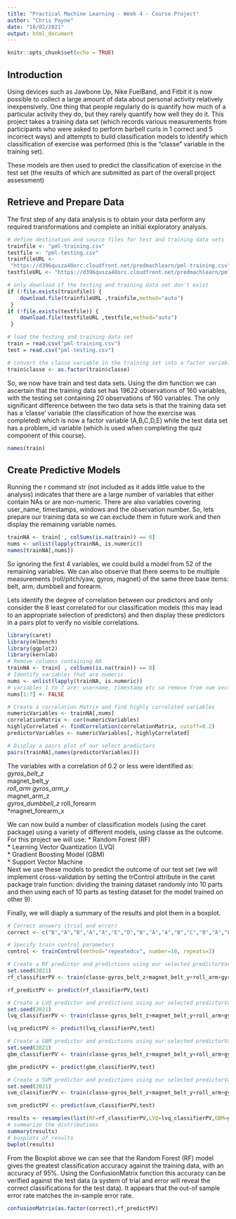 ```yaml
---
title: "Practical Machine Learning - Week 4 - Course Project"
author: "Chris Payne"
date: "10/02/2021"
output: html_document
---
```


```r
knitr::opts_chunk$set(echo = TRUE)
```

## Introduction
Using devices such as Jawbone Up, Nike FuelBand, and Fitbit it is now possible to collect a large amount of data about personal activity relatively inexpensively. One thing that people regularly do is quantify how much of a particular activity they do, but they rarely quantify how well they do it. This project takes a training data set (which records various measurements from participants who were asked to perform barbell curls in 1 correct and 5 incorrect ways) and attempts to build classification models to identify which classification of exercise was performed (this is the "classe" variable in the training set).

These models are then used to predict the classification of exercise in the test set (the results of which are submitted as part of the overall project assessment)

## Retrieve and Prepare Data
The first step of any data analysis is to obtain your data perform any required transformations and complete an initial exploratory analysis.

```r
# define destination and source files for test and training data sets
trainfile <- "pml-training.csv" 
testfile <- "pml-testing.csv"
trainfileURL <-
 "https://d396qusza40orc.cloudfront.net/predmachlearn/pml-training.csv"
testfileURL <- "https://d396qusza40orc.cloudfront.net/predmachlearn/pml-testing.csv"

# only download if the testing and training data set don't exist
if (!file.exists(trainfile)) {
    download.file(trainfileURL ,trainfile,method="auto") 
 }
if (!file.exists(testfile)) {
    download.file(testfileURL ,testfile,method="auto") 
 }

# load the testing and training data set
train = read.csv("pml-training.csv")
test = read.csv("pml-testing.csv")

# convert the classe variable in the training set into a factor variable
train$classe <- as.factor(train$classe)
```

So, we now have train and test data sets. Using the dim function we can ascertain that the training data set has 19622 observations of 160 variables, with the testing set containing 20 observations of 160 variables. The only significant difference between the two data sets is that the training data set has a 'classe' variable (the classification of how the exercise was completed) which is now a factor variable (A,B,C,D,E) while the test data set has a problem_id variable (which is used when completing the quiz component of this course).  

```r
names(train)
```

## Create Predictive Models
Running the r command str (not included as it adds little value to the analysis) indicates that there are a large number of variables that either contain NAs or are non-numeric. There are also variables covering user_name, timestamps, windows and the observation number. So, lets prepare our training data so we can exclude them in future work and then display the remaining variable names.

```r
trainNA <- train[ , colSums(is.na(train)) == 0]
nums <- unlist(lapply(trainNA, is.numeric))
names(trainNA[,nums])
```

So ignoring the first 4 variables, we could build a model from 52 of the remaining variables. We can also observe that there seems to be multiple measurements (roll/pitch/yaw, gyros, magnet) of the same three base items: belt, arm, dumbbell and forearm.  

Lets identify the degree of correlation between our predictors and only consider the 8 least correlated for our classification models (this may lead to an appropriate selection of predictors) and then display these predictors in a pairs plot to verify no visible correlations.

```r
library(caret)
library(mlbench)
library(ggplot2)
library(kernlab)
# Remove columns containing NA
trainNA <- train[ , colSums(is.na(train)) == 0]
# Identify variables that are numeric
nums <- unlist(lapply(trainNA, is.numeric))
# variables 1 to 7 are: username, timestamp etc so remove from num vector
nums[1:7] <- FALSE

# Create a correlation Matrix and find highly correlated variables
numericVariables <- trainNA[,nums]
correlationMatrix <- cor(numericVariables)
highlyCorrelated <- findCorrelation(correlationMatrix, cutoff=0.2)
predictorVariables <- numericVariables[,-highlyCorrelated]

# Display a pairs plot of our select predictors
pairs(trainNA[,names(predictorVariables)])
```

The variables with a correlation of 0.2 or less were identified as:
*gyros_belt_z  
*magnet_belt_y   
*roll_arm gyros_arm_y  
*magnet_arm_z  
*gyros_dumbbell_z 
*roll_forearm  
*magnet_forearm_x  

We can now build a number of classification models (using the caret package) using a variety of different models, using classe as the outcome. For this project we will use:
* Random Forest (RF)  
* Learning Vector Quantization (LVQ)  
* Gradient Boosting Model (GBM)  
* Support Vector Machine  
Next we use these models to predict the outcome of our test set (we will implement cross-validation by setting the trControl attribute in the caret package train function: dividing the training dataset randomly into 10 parts and then using each of 10 parts as testing dataset for the model trained on other 9).  

Finally, we will diaply a summary of the results and plot them in a boxplot.  

```r
# Correct answers (trial and error)
correct <- c("B","A","B","A","A","E","D","B","A","A","B","C","B","A","E","E","A","B","B","B")

# Specify train control parameters
control <- trainControl(method="repeatedcv", number=10, repeats=3)

# Create a RF predictor and predictions using our selected predictorVariables
set.seed(2021)
rf_classifierPV <- train(classe~gyros_belt_z+magnet_belt_y+roll_arm+gyros_arm_y+magnet_arm_z+gyros_dumbbell_z+roll_forearm+magnet_forearm_x, data=trainNA, method="rf", trControl=control) 

rf_predictPV <- predict(rf_classifierPV,test)

# Create a LVQ predictor and predictions using our selected predictorVariables
set.seed(2021)
lvq_classifierPV <- train(classe~gyros_belt_z+magnet_belt_y+roll_arm+gyros_arm_y+magnet_arm_z+gyros_dumbbell_z+roll_forearm+magnet_forearm_x, data=trainNA, method="lvq", trControl=control) 

lvq_predictPV <- predict(lvq_classifierPV,test)

# Create a GBM predictor and predictions using our selected predictorVariables
set.seed(2021)
gbm_classifierPV <- train(classe~gyros_belt_z+magnet_belt_y+roll_arm+gyros_arm_y+magnet_arm_z+gyros_dumbbell_z+roll_forearm+magnet_forearm_x, data=trainNA, method="gbm", trControl=control, verbose=FALSE) 

gbm_predictPV <- predict(gbm_classifierPV,test)

# Create a SVM predictor and predictions using our selected predictorVariables
set.seed(2021)
svm_classifierPV <- train(classe~gyros_belt_z+magnet_belt_y+roll_arm+gyros_arm_y+magnet_arm_z+gyros_dumbbell_z+roll_forearm+magnet_forearm_x, data=trainNA, method="svmRadial", trControl=control) 

svm_predictPV <- predict(svm_classifierPV,test)

results <- resamples(list(RF=rf_classifierPV,LVQ=lvq_classifierPV,GBM=gbm_classifierPV,SVM=svm_classifierPV))
# summarize the distributions
summary(results)
# boxplots of results
bwplot(results)


```

From the Boxplot above we can see that the Random Forest (RF) model gives the greatest classification accuracy against the training data, with an accuracy of 95%. Using the ConfusionMatrix function this accuracy can be verified against the test data (a system of trial and error will reveal the correct classifications for the test data). It appears that the out-of sample error rate matches the in-sample error rate.

```r
confusionMatrix(as.factor(correct),rf_predictPV)
```